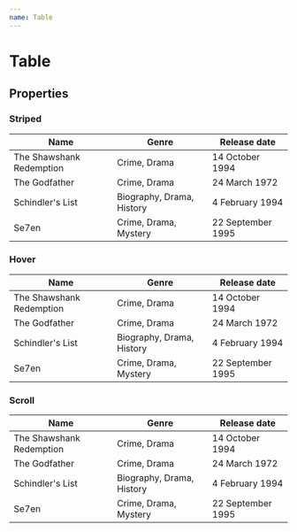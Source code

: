 ```yaml
---
name: Table
---
```


# Table


## Properties

<PropsTable of={Table} />

### Striped

<Playground>
  <Table striped>
    <thead>
      <tr>
        <th>Name</th>
        <th>Genre</th>
        <th>Release date</th>
      </tr>
    </thead>
    <tbody>
      <tr>
        <td>The Shawshank Redemption</td>
        <td>Crime, Drama</td>
        <td>14 October 1994</td>
      </tr>
      <tr>
        <td>The Godfather</td>
        <td>Crime, Drama</td>
        <td>24 March 1972</td>
      </tr>
      <tr>
        <td>Schindler's List</td>
        <td>Biography, Drama, History</td>
        <td>4 February 1994</td>
      </tr>
      <tr>
        <td>Se7en</td>
        <td>Crime, Drama, Mystery</td>
        <td>22 September 1995</td>
      </tr>
    </tbody>
  </Table>
</Playground>

### Hover

<Playground>
  <Table hover>
    <thead>
      <tr>
        <th>Name</th>
        <th>Genre</th>
        <th>Release date</th>
      </tr>
    </thead>
    <tbody>
      <tr>
        <td>The Shawshank Redemption</td>
        <td>Crime, Drama</td>
        <td>14 October 1994</td>
      </tr>
      <tr>
        <td>The Godfather</td>
        <td>Crime, Drama</td>
        <td>24 March 1972</td>
      </tr>
      <tr>
        <td>Schindler's List</td>
        <td>Biography, Drama, History</td>
        <td>4 February 1994</td>
      </tr>
      <tr>
        <td>Se7en</td>
        <td>Crime, Drama, Mystery</td>
        <td>22 September 1995</td>
      </tr>
    </tbody>
  </Table>
</Playground>

### Scroll

<Playground>
  <Table scroll>
    <thead>
      <tr>
        <th>Name</th>
        <th>Genre</th>
        <th>Release date</th>
      </tr>
    </thead>
    <tbody>
      <tr>
        <td>The Shawshank Redemption</td>
        <td>Crime, Drama</td>
        <td>14 October 1994</td>
      </tr>
      <tr>
        <td>The Godfather</td>
        <td>Crime, Drama</td>
        <td>24 March 1972</td>
      </tr>
      <tr>
        <td>Schindler's List</td>
        <td>Biography, Drama, History</td>
        <td>4 February 1994</td>
      </tr>
      <tr>
        <td>Se7en</td>
        <td>Crime, Drama, Mystery</td>
        <td>22 September 1995</td>
      </tr>
    </tbody>
  </Table>
</Playground>
